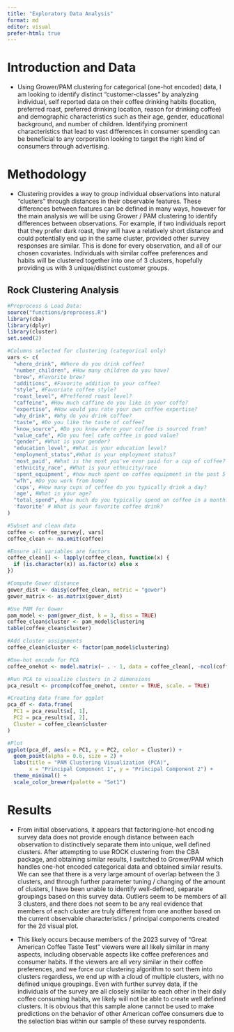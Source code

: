 ```yaml
---
title: "Exploratory Data Analysis"
format: md
editor: visual
prefer-html: true
---
```


# Introduction and Data

-   Using Grower/PAM clustering for categorical (one-hot encoded) data, I am looking to identify distinct "customer-classes" by analyzing individual, self reported data on their coffee drinking habits (location, preferred roast, preferred drinking location, reason for drinking coffee) and demographic characteristics such as their age, gender, educational background, and number of children. Identifying prominent characteristics that lead to vast differences in consumer spending can be beneficial to any corporation looking to target the right kind of consumers through advertising.

# Methodology

-   Clustering provides a way to group individual observations into natural "clusters" through distances in their observable features. These differences between features can be defined in many ways, however for the main analysis we will be using Grower / PAM clustering to identify differences between observations. For example, if two individuals report that they prefer dark roast, they will have a relatively short distance and could potentially end up in the same cluster, provided other survey responses are similar. This is done for every observation, and all of our chosen covariates. Individuals with similar coffee preferences and habits will be clustered together into one of 3 clusters, hopefully providing us with 3 unique/distinct customer groups.

## Rock Clustering Analysis

```r
#Preprocess & Load Data:
source("functions/preprocess.R")
library(cba)
library(dplyr)
library(cluster)
set.seed(2)

#Columns selected for clustering (categorical only)
vars <- c(
  "where_drink", #Where do you drink coffee?
  "number_children", #How many children do you have?
  "brew", #Favorite brew?
  "additions", #Favorite addition to your coffee?
  "style", #Favoriate coffee style?
  "roast_level", #Preffered roast level?
  "caffeine", #How much caffine do you like in your coffe?
  "expertise", #How would you rate your own coffee expertise?
  "why_drink", #Why do you drink coffee?
  "taste", #Do you like the taste of coffee?
  "know_source", #Do you know where your coffee is sourced from?
  "value_cafe", #Do you feel cafe coffee is good value?
  "gender", #What is your gender?
  "education_level", #What is your education level?
  "employment_status",#What is your employment status?
  'most_paid', #What is the most you've ever paid for a cup of coffee?
  'ethnicity_race', #What is your ethnicity/race
  'spent_equipment', #how much spent on coffee equipment in the past 5 years?
  "wfh", #Do you work from home?
  'cups', #How many cups of coffee do you typically drink a day?
  'age', #What is your age?
  "total_spend", #how much do you typically spend on coffee in a month?
  'favorite' # What is your favorite coffee drink?
)

#Subset and clean data
coffee <- coffee_survey[, vars]
coffee_clean <- na.omit(coffee)

#Ensure all variables are factors
coffee_clean[] <- lapply(coffee_clean, function(x) {
  if (is.character(x)) as.factor(x) else x
})

#Compute Gower distance
gower_dist <- daisy(coffee_clean, metric = "gower")
gower_matrix <- as.matrix(gower_dist)

#Use PAM for Gower
pam_model <- pam(gower_dist, k = 3, diss = TRUE)
coffee_clean$cluster <- pam_model$clustering
table(coffee_clean$cluster)

#Add cluster assignments
coffee_clean$cluster <- factor(pam_model$clustering)

#One-hot encode for PCA
coffee_onehot <- model.matrix(~ . - 1, data = coffee_clean[, -ncol(coffee_clean)])  # Exclude cluster column

#Run PCA to visualize clusters in 2 dimensions
pca_result <- prcomp(coffee_onehot, center = TRUE, scale. = TRUE)

#Creating data frame for ggplot
pca_df <- data.frame(
  PC1 = pca_result$x[, 1],
  PC2 = pca_result$x[, 2],
  Cluster = coffee_clean$cluster
)

#Plot
ggplot(pca_df, aes(x = PC1, y = PC2, color = Cluster)) +
  geom_point(alpha = 0.6, size = 2) +
  labs(title = "PAM Clustering Visualization (PCA)",
       x = "Principal Component 1", y = "Principal Component 2") +
  theme_minimal() +
  scale_color_brewer(palette = "Set1")
```

# Results

-   From initial observations, it appears that factoring/one-hot encoding survey data does not provide enough distance between each observation to distinctively separate them into unique, well defined clusters. After attempting to use ROCK clustering from the CBA package, and obtaining similar results, I switched to Grower/PAM which handles one-hot encoded categorical data and obtained similar results. We can see that there is a very large amount of overlap between the 3 clusters, and through further parameter tuning / changing of the amount of clusters, I have been unable to identify well-defined, separate groupings based on this survey data. Outliers seem to be members of all 3 clusters, and there does not seem to be any real evidence that members of each cluster are truly different from one another based on the current observable characteristics / principal components created for the 2d visual plot.

-   This likely occurs because members of the 2023 survey of “Great American Coffee Taste Test” viewers were all likely similar in many aspects, including observable aspects like coffee preferences and consumer habits. If the viewers are all very similar in their coffee preferences, and we force our clustering algorithm to sort them into clusters regardless, we end up with a cloud of multiple clusters, with no defined unique groupings. Even with further survey data, if the individuals of the survey are all closely similar to each other in their daily coffee consuming habits, we likely will not be able to create well defined clusters. It is obvious that this sample alone cannot be used to make predictions on the behavior of other American coffee consumers due to the selection bias within our sample of these survey respondents.

# 
